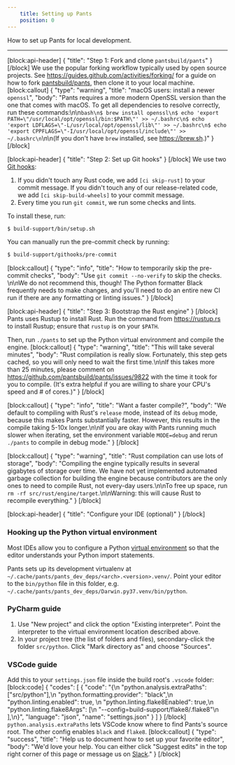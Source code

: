 ```yaml
---
    title: Setting up Pants
    position: 0
---
```


How to set up Pants for local development.

---

[block:api-header]
{
  "title": "Step 1: Fork and clone `pantsbuild/pants`"
}
[/block]
We use the popular forking workflow typically used by open source projects. See https://guides.github.com/activities/forking/ for a guide on how to fork [pantsbuild/pants](https://github.com/pantsbuild/pants), then clone it to your local machine.
[block:callout]
{
  "type": "warning",
  "title": "macOS users: install a newer `openssl`",
  "body": "Pants requires a more modern OpenSSL version than the one that comes with macOS. To get all dependencies to resolve correctly, run these commands:\n\n```bash\n$ brew install openssl\n$ echo 'export PATH=\"/usr/local/opt/openssl/bin:$PATH\"' >> ~/.bashrc\n$ echo 'export LDFLAGS=\"-L/usr/local/opt/openssl/lib\"' >> ~/.bashrc\n$ echo 'export CPPFLAGS=\"-I/usr/local/opt/openssl/include\"' >> ~/.bashrc\n```\n\n(If you don't have `brew` installed, see https://brew.sh.)"
}
[/block]

[block:api-header]
{
  "title": "Step 2: Set up Git hooks"
}
[/block]
We use two [Git hooks](https://git-scm.com/book/en/v2/Customizing-Git-Git-Hooks):

1. If you didn't touch any Rust code, we add `[ci skip-rust]` to your commit message. If you didn't touch any of our release-related code, we add `[ci skip-build-wheels]` to your commit message.
2. Every time you run `git commit`, we run some checks and lints.

To install these, run:

```bash
$ build-support/bin/setup.sh
```

You can manually run the pre-commit check by running:

```bash
$ build-support/githooks/pre-commit
```
[block:callout]
{
  "type": "info",
  "title": "How to temporarily skip the pre-commit checks",
  "body": "Use `git commit --no-verify` to skip the checks. \n\nWe do not recommend this, though! The Python formatter Black frequently needs to make changes, and you'll need to do an entire new CI run if there are any formatting or linting issues."
}
[/block]

[block:api-header]
{
  "title": "Step 3: Bootstrap the Rust engine"
}
[/block]
Pants uses Rustup to install Rust. Run the command from https://rustup.rs to install Rustup; ensure that `rustup` is on your `$PATH`.

Then, run `./pants` to set up the Python virtual environment and compile the engine.
[block:callout]
{
  "type": "warning",
  "title": "This will take several minutes",
  "body": "Rust compilation is really slow. Fortunately, this step gets cached, so you will only need to wait the first time.\n\nIf this takes more than 25 minutes, please comment on https://github.com/pantsbuild/pants/issues/9822 with the time it took for you to compile. (It's extra helpful if you are willing to share your CPU's speed and # of cores.)"
}
[/block]

[block:callout]
{
  "type": "info",
  "title": "Want a faster compile?",
  "body": "We default to compiling with Rust's `release` mode, instead of its `debug` mode, because this makes Pants substantially faster.  However, this results in the compile taking 5-10x longer.\n\nIf you are okay with Pants running much slower when iterating, set the environment variable `MODE=debug` and rerun `./pants` to compile in debug mode."
}
[/block]

[block:callout]
{
  "type": "warning",
  "title": "Rust compilation can use lots of storage",
  "body": "Compiling the engine typically results in several gigabytes of storage over time. We have not yet implemented automated garbage collection for building the engine because contributors are the only ones to need to compile Rust, not every-day users.\n\nTo free up space, run `rm -rf src/rust/engine/target`.\n\nWarning: this will cause Rust to recompile everything."
}
[/block]

[block:api-header]
{
  "title": "Configure your IDE (optional)"
}
[/block]
### Hooking up the Python virtual environment

Most IDEs allow you to configure a Python [virtual environment](https://docs.python.org/3/tutorial/venv.html) so that the editor understands your Python import statements. 

Pants sets up its development virtualenv at `~/.cache/pants/pants_dev_deps/<arch>.<version>.venv/`. Point your editor to the `bin/python` file in this folder, e.g. `~/.cache/pants/pants_dev_deps/Darwin.py37.venv/bin/python`.

### PyCharm guide

1. Use "New project" and click the option "Existing interpreter". Point the interpreter to the virtual environment location described above.
2. In your project tree (the list of folders and files), secondary-click the folder `src/python`. Click "Mark directory as" and choose "Sources". 

### VSCode guide

Add this to your `settings.json` file inside the build root's `.vscode` folder:
[block:code]
{
  "codes": [
    {
      "code": "{\n  \"python.analysis.extraPaths\": [\"src/python\"],\n  \"python.formatting.provider\": \"black\",\n  \"python.linting.enabled\": true,  \n  \"python.linting.flake8Enabled\": true,\n  \"python.linting.flake8Args\": [\n    \"--config=build-support/flake8/.flake8\"\n  ],\n}",
      "language": "json",
      "name": "settings.json"
    }
  ]
}
[/block]
`python.analysis.extraPaths` lets VSCode know where to find Pants's source root. The other config enables `black` and `flake8`.
[block:callout]
{
  "type": "success",
  "title": "Help us to document how to set up your favorite editor",
  "body": "We'd love your help. You can either click \"Suggest edits\" in the top right corner of this page or message us on [Slack](doc:community)."
}
[/block]